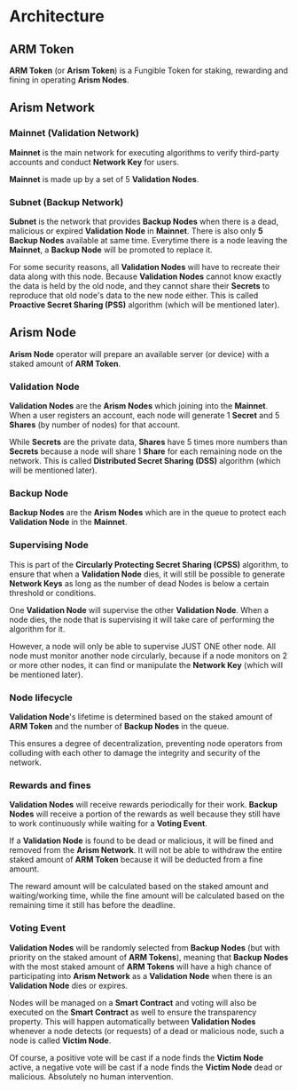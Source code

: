 # Architecture

## ARM Token

**ARM Token** (or **Arism Token**) is a Fungible Token for staking, rewarding and fining in operating **Arism Nodes**.

## Arism Network

### Mainnet (Validation Network)

**Mainnet** is the main network for executing algorithms to verify third-party accounts and conduct **Network Key** for users.

**Mainnet** is made up by a set of 5 **Validation Nodes**. 

### Subnet (Backup Network)

**Subnet** is the network that provides **Backup Nodes** when there is a dead, malicious or expired **Validation Node** in **Mainnet**. There is also only **5 Backup Nodes** available at same time. Everytime there is a node leaving the **Mainnet**, a **Backup Node** will be promoted to replace it.

For some security reasons, all **Validation Nodes** will have to recreate their data along with this node. Because **Validation Nodes** cannot know exactly the data is held by the old node, and they cannot share their **Secrets** to reproduce that old node's data to the new node either. This is called **Proactive Secret Sharing (PSS)** algorithm (which will be mentioned later).

## Arism Node

**Arism Node** operator will prepare an available server (or device) with a staked amount of **ARM Token**.

### Validation Node

**Validation Nodes** are the **Arism Nodes** which joining into the **Mainnet**. When a user registers an account, each node will generate 1 **Secret** and 5 **Shares** (by number of nodes) for that account.

While **Secrets** are the private data, **Shares** have 5 times more numbers than **Secrets** because a node will share 1 **Share** for each remaining node on the network. This is called **Distributed Secret Sharing (DSS)** algorithm (which will be mentioned later).

### Backup Node

**Backup Nodes** are the **Arism Nodes** which are in the queue to protect each **Validation Node** in the **Mainnet**.

### Supervising Node

This is part of the **Circularly Protecting Secret Sharing (CPSS)** algorithm, to ensure that when a **Validation Node** dies, it will still be possible to generate **Network Keys** as long as the number of dead Nodes is below a certain threshold or conditions.

One **Validation Node** will supervise the other **Validation Node**. When a node dies, the node that is supervising it will take care of performing the algorithm for it.

However, a node will only be able to supervise JUST ONE other node. All node must monitor another node circularly, because if a node monitors on 2 or more other nodes, it can find or manipulate the **Network Key** (which will be mentioned later).

### Node lifecycle

**Validation Node**'s lifetime is determined based on the staked amount of **ARM Token** and the number of **Backup Nodes** in the queue.

This ensures a degree of decentralization, preventing node operators from colluding with each other to damage the integrity and security of the network.

### Rewards and fines

**Validation Nodes** will receive rewards periodically for their work. **Backup Nodes** will receive a portion of the rewards as well because they still have to work continuously while waiting for a **Voting Event**.

If a **Validation Node** is found to be dead or malicious, it will be fined and removed from the **Arism Network**. It will not be able to withdraw the entire staked amount of **ARM Token** because it will be deducted from a fine amount.

The reward amount will be calculated based on the staked amount and waiting/working time, while the fine amount will be calculated based on the remaining time it still has before the deadline.

### Voting Event

**Validation Nodes** will be randomly selected from **Backup Nodes** (but with priority on the staked amount of **ARM Tokens**), meaning that **Backup Nodes** with the most staked amount of **ARM Tokens** will have a high chance of participating into **Arism Network** as a **Validation Node** when there is an **Validation Node** dies or expires.

Nodes will be managed on a **Smart Contract** and voting will also be executed on the **Smart Contract** as well to ensure the transparency property. This will happen automatically between **Validation Nodes** whenever a node detects (or requests) of a dead or malicious node, such a node is called **Victim Node**.

Of course, a positive vote will be cast if a node finds the **Victim Node** active, a negative vote will be cast if a node finds the **Victim Node** dead or malicious. Absolutely no human intervention.